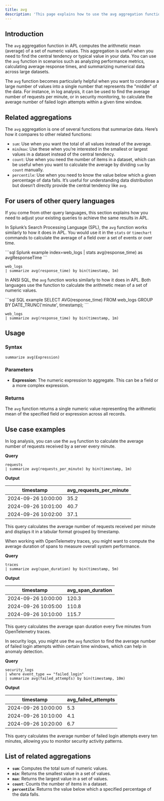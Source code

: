 ```yaml
---
title: avg
description: 'This page explains how to use the avg aggregation function in APL.'
---
```


## Introduction

The `avg` aggregation function in APL computes the arithmetic mean (average) of a set of numeric values. This aggregation is useful when you need to find the central tendency or typical value in your data. You can use the `avg` function in scenarios such as analyzing performance metrics, calculating average response times, and summarizing numerical data across large datasets.

The `avg` function becomes particularly helpful when you want to condense a large number of values into a single number that represents the "middle" of the data. For instance, in log analysis, it can be used to find the average number of requests per minute, or in security monitoring, to calculate the average number of failed login attempts within a given time window.

## Related aggregations

The `avg` aggregation is one of several functions that summarize data. Here’s how it compares to other related functions:

- `sum`: Use when you want the total of all values instead of the average.
- `min`/`max`: Use these when you’re interested in the smallest or largest values in a dataset instead of the central tendency.
- `count`: Use when you need the number of items in a dataset, which can be useful when you want to calculate the average by dividing `sum` by `count` manually.
- `percentile`: Use when you need to know the value below which a given percentage of data falls. It’s useful for understanding data distribution but doesn’t directly provide the central tendency like `avg`.

## For users of other query languages

If you come from other query languages, this section explains how you need to adjust your existing queries to achieve the same results in APL.

<AccordionGroup>
<Accordion title="Splunk SPL users">

In Splunk’s Search Processing Language (SPL), the `avg` function works similarly to how it does in APL. You would use it in the `stats` or `timechart` commands to calculate the average of a field over a set of events or over time.

<CodeGroup>
```sql Splunk example
index=web_logs | stats avg(response_time) as avgResponseTime
```

```kusto APL equivalent
web_logs
| summarize avg(response_time) by bin(timestamp, 1m)
```
</CodeGroup>

</Accordion>
<Accordion title="ANSI SQL users">

In ANSI SQL, the `avg` function works similarly to how it does in APL. Both languages use the function to calculate the arithmetic mean of a set of numeric values.

<CodeGroup>
```sql SQL example
SELECT AVG(response_time)
FROM web_logs
GROUP BY DATE_TRUNC('minute', timestamp);
```

```kusto APL equivalent
web_logs
| summarize avg(response_time) by bin(timestamp, 1m)
```
</CodeGroup>

</Accordion>
</AccordionGroup>

## Usage

### Syntax

```kusto
summarize avg(Expression) 
```

### Parameters

- **Expression**: The numeric expression to aggregate. This can be a field or a more complex expression.

### Returns

The `avg` function returns a single numeric value representing the arithmetic mean of the specified field or expression across all records.

## Use case examples

<Tabs>
<Tab title="Log analysis">

In log analysis, you can use the `avg` function to calculate the average number of requests received by a server every minute.

**Query**

```kusto
requests
| summarize avg(requests_per_minute) by bin(timestamp, 1m)
```

**Output**

| timestamp           | avg_requests_per_minute |
|---------------------|-------------------------|
| 2024-09-26 10:00:00 | 35.2                    |
| 2024-09-26 10:01:00 | 40.7                    |
| 2024-09-26 10:02:00 | 37.1                    |

This query calculates the average number of requests received per minute and displays it in a tabular format grouped by timestamp.

</Tab>
<Tab title="OpenTelemetry traces">

When working with OpenTelemetry traces, you might want to compute the average duration of spans to measure overall system performance.

**Query**

```kusto
traces
| summarize avg(span_duration) by bin(timestamp, 5m)
```

**Output**

| timestamp           | avg_span_duration |
|---------------------|-------------------|
| 2024-09-26 10:00:00 | 120.3             |
| 2024-09-26 10:05:00 | 110.8             |
| 2024-09-26 10:10:00 | 115.7             |

This query calculates the average span duration every five minutes from OpenTelemetry traces.

</Tab>
<Tab title="Security logs">

In security logs, you might use the `avg` function to find the average number of failed login attempts within certain time windows, which can help in anomaly detection.

**Query**

```kusto
security_logs
| where event_type == "failed_login"
| summarize avg(failed_attempts) by bin(timestamp, 10m)
```

**Output**

| timestamp           | avg_failed_attempts |
|---------------------|---------------------|
| 2024-09-26 10:00:00 | 5.3                 |
| 2024-09-26 10:10:00 | 4.1                 |
| 2024-09-26 10:20:00 | 6.7                 |

This query calculates the average number of failed login attempts every ten minutes, allowing you to monitor security activity patterns.

</Tab>
</Tabs>

## List of related aggregations

- **`sum`**: Computes the total sum of numeric values.
- **`min`**: Returns the smallest value in a set of values.
- **`max`**: Returns the largest value in a set of values.
- **`count`**: Counts the number of items in a dataset.
- **`percentile`**: Returns the value below which a specified percentage of the data falls.